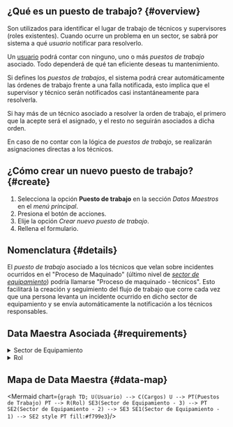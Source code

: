 

## ¿Qué es un puesto de trabajo? {#overview}
Son utilizados para identificar el lugar de trabajo de técnicos y supervisores (roles existentes). Cuando ocurre un problema en un sector, se sabrá por sistema a qué _usuario_ notificar para resolverlo.

Un [usuario](/docs/products/corrective_maintenance/master_data/users) podrá contar con ninguno, uno o más _puestos de trabajo_ asociado. Todo dependerá de qué tan eficiente deseas tu mantenimiento. 

Si defines los _puestos de trabajos_, el sistema podrá crear automáticamente las órdenes de trabajo frente a una falla notificada, esto implica que el supervisor y técnico serán notificados casi instantáneamente para resolverla.

Si hay más de un técnico asociado a resolver la orden de trabajo, el primero que la acepte será el asignado, y el resto no seguirán asociados a dicha orden.

En caso de no contar con la lógica de _puestos de trabajo_, se realizarán asignaciones directas a los técnicos.

## ¿Cómo crear un nuevo puesto de trabajo? {#create}
1. Selecciona la opción **Puesto de trabajo** en la sección _Datos Maestros_ en el _menú principal_.
2. Presiona el botón de acciones.
3. Elije la opción _Crear nuevo puesto de trabajo_.
4. Rellena el formulario.

## Nomenclatura {#details}
El _puesto de trabajo_ asociado a los técnicos que velan sobre incidentes ocurridos en el "Proceso de Maquinado" (último nivel de [_sector de equipamiento_](/docs/products/corrective_maintenance/master_data/equipment_sector)) podría llamarse "Proceso de maquinado - técnicos". Esto facilitará la creación y seguimiento del flujo de trabajo que corre cada vez que una persona levanta un incidente ocurrido en dicho sector de equipamiento y se envía automáticamente la notificación a los técnicos responsables.

## Data Maestra Asociada {#requirements}

<details>
<summary>Sector de Equipamiento</summary>
<div>

Cuando toque configurar un _sector de equipamiento_, se le tendrá que asignar un _puesto de trabajo_.

<Equipment/>

</div>
<br/>
</details>

<details>
<summary>Rol</summary>
<div>

<Rol/>

</div>
<br/>
</details>

## Mapa de Data Maestra {#data-map}

<div className="text-center">

<Mermaid chart={`
    graph TD;
        U(Usuario) --> C(Cargos)
        U --> PT(Puestos de Trabajo)
        PT --> R(Rol)
        SE3(Sector de Equipamiento - 3) --> PT
        SE2(Sector de Equipamiento - 2) --> SE3
        SE1(Sector de Equipamiento - 1) --> SE2
        style PT fill:#f799e3
`}/>

</div>
<br/>